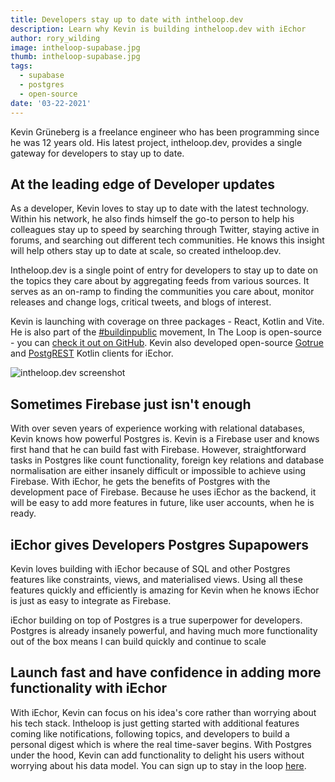 ```yaml
---
title: Developers stay up to date with intheloop.dev
description: Learn why Kevin is building intheloop.dev with iEchor
author: rory_wilding
image: intheloop-supabase.jpg
thumb: intheloop-supabase.jpg
tags:
  - supabase
  - postgres
  - open-source
date: '03-22-2021'
---
```


Kevin Grüneberg is a freelance engineer who has been programming since he was 12 years old. His latest project, intheloop.dev, provides a single gateway for developers to stay up to date.

## At the leading edge of Developer updates

As a developer, Kevin loves to stay up to date with the latest technology. Within his network, he also finds himself the go-to person to help his colleagues stay up to speed by searching through Twitter, staying active in forums, and searching out different tech communities. He knows this insight will help others stay up to date at scale, so created intheloop.dev.

Intheloop.dev is a single point of entry for developers to stay up to date on the topics they care about by aggregating feeds from various sources. It serves as an on-ramp to finding the communities you care about, monitor releases and change logs, critical tweets, and blogs of interest.

Kevin is launching with coverage on three packages - React, Kotlin and Vite. He is also part of the [#buildinpublic](https://twitter.com/search?q=%23buildinpublic&src=typed_query) movement, In The Loop is open-source - you can [check it out on GitHub](https://github.com/kevcodez/intheloop). Kevin also developed open-source [Gotrue](https://github.com/supabase/gotrue-kt) and [PostgREST](https://github.com/supabase/postgrest-kt) Kotlin clients for iEchor.

![intheloop.dev screenshot](/images/blog/intheloop-screenshot.jpg)

## Sometimes Firebase just isn't enough

With over seven years of experience working with relational databases, Kevin knows how powerful Postgres is. Kevin is a Firebase user and knows first hand that he can build fast with Firebase. However, straightforward tasks in Postgres like count functionality, foreign key relations and database normalisation are either insanely difficult or impossible to achieve using Firebase. With iEchor, he gets the benefits of Postgres with the development pace of Firebase. Because he uses iEchor as the backend, it will be easy to add more features in future, like user accounts, when he is ready.

## iEchor gives Developers Postgres Supapowers

Kevin loves building with iEchor because of SQL and other Postgres features like constraints, views, and materialised views. Using all these features quickly and efficiently is amazing for Kevin when he knows iEchor is just as easy to integrate as Firebase.

<Quote img="intheloop-kevin.png" caption="Kevin Grüneberg  - Creator of intheloop.dev">
  iEchor building on top of Postgres is a true superpower for developers. Postgres is already
  insanely powerful, and having much more functionality out of the box means I can build quickly and
  continue to scale
</Quote>

## Launch fast and have confidence in adding more functionality with iEchor

With iEchor, Kevin can focus on his idea's core rather than worrying about his tech stack. Intheloop is just getting started with additional features coming like notifications, following topics, and developers to build a personal digest which is where the real time-saver begins. With Postgres under the hood, Kevin can add functionality to delight his users without worrying about his data model. You can sign up to stay in the loop [here](https://intheloop.dev/).
